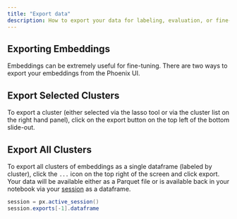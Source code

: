 ```yaml
---
title: "Export data"
description: How to export your data for labeling, evaluation, or fine-tuning
---
```


## Exporting Embeddings

Embeddings can be extremely useful for fine-tuning. There are two ways to export your embeddings from the Phoenix UI.

## Export Selected Clusters

To export a cluster (either selected via the lasso tool or via the cluster list on the right hand panel), click on the export button on the top left of the bottom slide-out.

## Export All Clusters

To export all clusters of embeddings as a single dataframe (labeled by cluster), click the `...` icon on the top right of the screen and click export. Your data will be available either as a Parquet file or is available back in your notebook via your [session](/phoenix/references/api/session) as a dataframe.

```java
session = px.active_session()
session.exports[-1].dataframe
```


